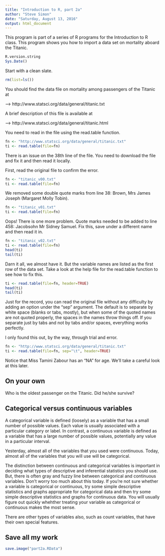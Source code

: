 ```yaml
---
title: "Introduction to R, part 2a"
author: "Steve Simon"
date: "Saturday, August 13, 2016"
output: html_document
---
```


This program is part of a series of R programs for the Introduction to R class. This program shows you how to import a data set on mortality aboard the Titanic.

```r
R.version.string
Sys.Date()
```

Start with a clean slate.

```r
rm(list=ls())
```

You should find the data file on mortality among passengers of the Titanic at

--> http://www.statsci.org/data/general/titanic.txt

A brief description of this file is available at

--> http://www.statsci.org/data/general/titanic.html

You need to read in the file using the read.table function.

```r
fn <- "http://www.statsci.org/data/general/titanic.txt"
ti <- read.table(file=fn)
```

There is an issue on the 38th line of the file. You need to download the file and fix it and then read it locally.

First, read the original file to confirm the error.

```r
fn <- "titanic_v00.txt"
ti <- read.table(file=fn)
```

We removed some double quote marks from line 38: Brown, Mrs James Joseph (Margaret Molly Tobin).

```r
fn <- "titanic_v01.txt"
ti <- read.table(file=fn)
```

Oops! There is one more problem. Quote marks needed to be added to line 458: Jacobsohn Mr Sidney Samuel. Fix this, save under a different name and then read it in.

```r
fn <- "titanic_v02.txt"
ti <- read.table(file=fn)
head(ti)
tail(ti)
```

Darn it all, we almost have it. But the variable names are listed as the first row of the data set. Take a look at the help file for the read.table function to see how to fix this.

```r
ti <- read.table(file=fn, header=TRUE)
head(ti)
tail(ti)
```

Just for the record, you can read the original file without any difficulty by adding an option under the "sep" argument. The default is to separate by white space (blanks or tabs, mostly), but when some of the quoted names are not quoted properly, the spaces in the names throw things off. If you separate just by tabs and not by tabs and/or spaces, everything works perfectly.

I only found this out, by the way, through trial and error.

```r
fn <- "http://www.statsci.org/data/general/titanic.txt"
ti <- read.table(file=fn, sep="\t", header=TRUE)
```


Notice that Miss Tamini Zabour has an "NA" for age.  We'll take a careful look at this later.

## On your own

Who is the oldest passenger on the Titanic. Did he/she survive?

## Categorical versus continuous variables

A categorical variable is defined (loosely) as a variable that has a small number of possible values. Each value is usually associated with a particular category or label. In contrast, a continuous variable is defined as a variable that has a large number of possible values, potentially any value in a particular interval.

Yesterday, almost all of the variables that you used were continuous. Today, almost all of the variables that you will use will be categorical.

The distinction between continuous and categorical variables is important in deciding what types of descriptive and inferential statistics you should use. But, there is often gray and fuzzy line between categorical and continuous variables. Don't worry too much about this today. If you're not sure whether a variable is categorical or continuous, try some simple descriptive statistics and graphs appropriate for categorical data and then try some simple descriptive statistics and graphs for continuous data. You will usually figure out quickly whehther treating your variable as categorical or continuous makes the most sense.

There are other types of variables also, such as count variables, that have their own special features.

## Save all my work

```r
save.image("part2a.RData")
```